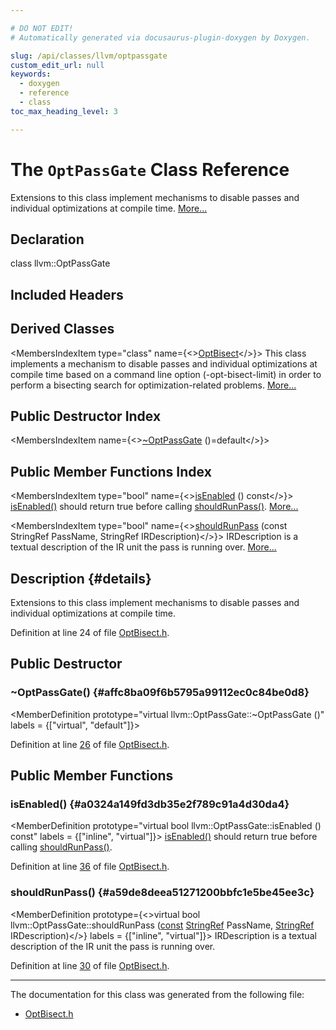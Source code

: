 ```yaml
---

# DO NOT EDIT!
# Automatically generated via docusaurus-plugin-doxygen by Doxygen.

slug: /api/classes/llvm/optpassgate
custom_edit_url: null
keywords:
  - doxygen
  - reference
  - class
toc_max_heading_level: 3

---
```





# The `OptPassGate` Class Reference

<DoxygenPage pluginConfig={pluginConfig}>

Extensions to this class implement mechanisms to disable passes and individual optimizations at compile time. <a href="#details">More...</a>

## Declaration

<CodeBlock>class llvm::OptPassGate</CodeBlock>

## Included Headers

<IncludesList>
<IncludesListItem
  filePath="llvm/IR/OptBisect.h"
  permalink="/docs/api/files/include/include/llvm/include/llvm/ir/optbisect-h"
  isLocal="true" />
</IncludesList>

## Derived Classes

<MembersIndex>

<MembersIndexItem
  type="class"
  name={<><a href="/docs/api/classes/llvm/optbisect">OptBisect</a></>}>
This class implements a mechanism to disable passes and individual optimizations at compile time based on a command line option (-opt-bisect-limit) in order to perform a bisecting search for optimization-related problems. <a href="/docs/api/classes/llvm/optbisect/#details">More...</a>
</MembersIndexItem>

</MembersIndex>

## Public Destructor Index

<MembersIndex>

<MembersIndexItem
  name={<><a href="#affc8ba09f6b5795a99112ec0c84be0d8">~OptPassGate</a> ()=default</>}>
</MembersIndexItem>

</MembersIndex>

## Public Member Functions Index

<MembersIndex>

<MembersIndexItem
  type="bool"
  name={<><a href="#a0324a149fd3db35e2f789c91a4d30da4">isEnabled</a> () const</>}>
<a href="#a0324a149fd3db35e2f789c91a4d30da4">isEnabled()</a> should return true before calling <a href="#a59de8deea51271200bbfc1e5be45ee3c">shouldRunPass()</a>. <a href="#a0324a149fd3db35e2f789c91a4d30da4">More...</a>
</MembersIndexItem>

<MembersIndexItem
  type="bool"
  name={<><a href="#a59de8deea51271200bbfc1e5be45ee3c">shouldRunPass</a> (const StringRef PassName, StringRef IRDescription)</>}>
IRDescription is a textual description of the IR unit the pass is running over. <a href="#a59de8deea51271200bbfc1e5be45ee3c">More...</a>
</MembersIndexItem>

</MembersIndex>

## Description {#details}

Extensions to this class implement mechanisms to disable passes and individual optimizations at compile time.

Definition at line 24 of file <a href="/docs/api/files/include/include/llvm/include/llvm/ir/optbisect-h">OptBisect.h</a>.

<SectionDefinition>

## Public Destructor

### ~OptPassGate() {#affc8ba09f6b5795a99112ec0c84be0d8}

<MemberDefinition
  prototype="virtual llvm::OptPassGate::~OptPassGate ()"
  labels = {["virtual", "default"]}>

Definition at line <a href="/docs/api/files/include/include/llvm/include/llvm/ir/optbisect-h/#l00026">26</a> of file <a href="/docs/api/files/include/include/llvm/include/llvm/ir/optbisect-h">OptBisect.h</a>.
</MemberDefinition>

</SectionDefinition>

<SectionDefinition>

## Public Member Functions

### isEnabled() {#a0324a149fd3db35e2f789c91a4d30da4}

<MemberDefinition
  prototype="virtual bool llvm::OptPassGate::isEnabled () const"
  labels = {["inline", "virtual"]}>
<a href="#a0324a149fd3db35e2f789c91a4d30da4">isEnabled()</a> should return true before calling <a href="#a59de8deea51271200bbfc1e5be45ee3c">shouldRunPass()</a>.

Definition at line <a href="/docs/api/files/include/include/llvm/include/llvm/ir/optbisect-h/#l00036">36</a> of file <a href="/docs/api/files/include/include/llvm/include/llvm/ir/optbisect-h">OptBisect.h</a>.
</MemberDefinition>

### shouldRunPass() {#a59de8deea51271200bbfc1e5be45ee3c}

<MemberDefinition
  prototype={<>virtual bool llvm::OptPassGate::shouldRunPass (<a href="/docs/api/files/lib/lib/target/lib/target/aarch64/aarch64promoteconstant-cpp/#a90f8350fecae261c25be85d38b451bff">const</a> <a href="/docs/api/classes/llvm/stringref">StringRef</a> PassName, <a href="/docs/api/classes/llvm/stringref">StringRef</a> IRDescription)</>}
  labels = {["inline", "virtual"]}>
IRDescription is a textual description of the IR unit the pass is running over.

Definition at line <a href="/docs/api/files/include/include/llvm/include/llvm/ir/optbisect-h/#l00030">30</a> of file <a href="/docs/api/files/include/include/llvm/include/llvm/ir/optbisect-h">OptBisect.h</a>.
</MemberDefinition>

</SectionDefinition>

<hr/>

The documentation for this class was generated from the following file:

<ul>
<li><a href="/docs/api/files/include/include/llvm/include/llvm/ir/optbisect-h">OptBisect.h</a></li>
</ul>

</DoxygenPage>
